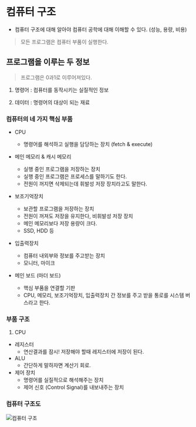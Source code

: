 # 컴퓨터 구조

- 컴퓨터 구조에 대해 알아야 컴퓨터 공학에 대해 이해할 수 있다. (성능, 용량, 비용)

> 모든 프로그램은 컴퓨터 부품이 실행한다.

## 프로그램을 이루는 두 정보

> 프로그램은 0과1로 이루어져있다.

1. 명령어 : 컴퓨터를 동작시키는 실질적인 정보

2. 데이터 : 명령어의 대상이 되는 재료

### 컴퓨터의 네 가지 핵심 부품

- CPU
  - 명령어를 해석하고 실행을 담당하는 장치 (fetch & execute)
- 메인 메모리 & 캐시 메모리
  - 실행 중인 프로그램을 저장하는 장치
  - 실행 중인 프로그램은 프로세스를 말하기도 한다.
  - 전원이 꺼지면 삭제되는데 휘발성 저장 장치라고도 말한다.
- 보조기억장치
  - 보관할 프로그램을 저장하는 장치
  - 전원이 꺼져도 저장을 유지한다, 비휘발성 저장 장치
  - 메인 메모리보다 저장 용량이 크다.
  - SSD, HDD 등
- 입출력장치

  - 컴퓨터 내외부와 정보를 주고받는 장치
  - 모니터, 마이크

- 메인 보드 (마더 보드)
  - 핵심 부품을 연결할 기판
  - CPU, 메모리, 보조기억장치, 입출력장치 간 정보를 주고 받을 통로를 시스템 버스라고 한다.

### 부품 구조

1. CPU

- 레지스터
  - 연산결과를 잠시! 저장해야 할때 레지스터에 저장이 된다.
- ALU
  - 간단하게 말하자면 계산기 회로.
- 제어 장치
  - 명령어를 실질적으로 해석해주는 장치
  - 제어 신호 (Control Signal)를 내보내주는 장치

### 컴퓨터 구조도

![컴퓨터 구조](https://lh3.googleusercontent.com/u/0/drive-viewer/AKGpihac21qPB6zwNL1AtNTyzEktOFh6EBGy1DzSAdC5msVfAYvWGBuO-UbeaCGJpzuGnQkXxggQphXaL-mUp4OFR_5Ba43RXNXcaGQ=w1920-h934-rw-v1)
